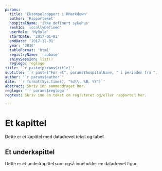 ```yaml
---
params:
  title: 'Eksempelrapport i RMarkdown'
  author: 'Rapporteket'
  hospitalName: 'ikke definert sykehus'
  reshId: 'locallyDefined'
  userRole: 'MyRole'
  startDate: '2017-01-01'
  endDate: '2017-12-31'
  year: '2016'
  tableFormat: 'html'
  registryName: 'rapbase'
  shinySession: list()
  reglogo: reglogo
title: '`r paste(params$title)`'
subtitle: '`r paste("For et", params$hospitalName, " i perioden fra ", params$startDate, " til ", params$endDate)`'
author: '`r params$author`'
date: '`r format(Sys.time(), "%d\\. %B, %Y")`'
abstract: Skriv inn sammendraget her.
reglogo: '`r params$reglogo`'
regtext: Skriv inn en tekst om registeret og/eller rapporten her.

---
```


# Et kapittel
Dette er et kapittel med datadrevet tekst og tabell.

## Et underkapittel
Dette er et underkapittel som også inneholder en datadrevet figur.
